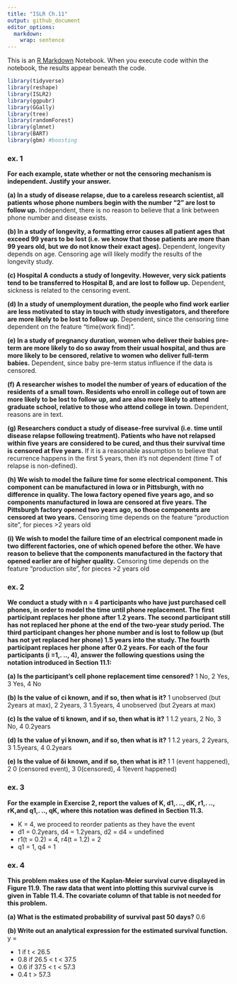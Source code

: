 ```yaml
---
title: "ISLR Ch.11"
output: github_document
editor_options: 
  markdown: 
    wrap: sentence
---
```


This is an [R Markdown](http://rmarkdown.rstudio.com) Notebook.
When you execute code within the notebook, the results appear beneath the code.

```r
library(tidyverse)
library(reshape)
library(ISLR2)
library(ggpubr)
library(GGally)
library(tree)
library(randomForest)
library(glmnet)
library(BART)
library(gbm) #boosting
```

### ex. 1

**For each example, state whether or not the censoring mechanism is independent. Justify your answer.**

**(a) In a study of disease relapse, due to a careless research scientist, all patients whose phone numbers begin with the number “2” are lost to follow up.** Independent, there is no reason to believe that a link between phone number and disease exists.

**(b) In a study of longevity, a formatting error causes all patient ages that exceed 99 years to be lost (i.e. we know that those patients are more than 99 years old, but we do not know their exact ages).** Dependent, longevity depends on age. Censoring age will likely modify the results of the longevity study.

**(c) Hospital A conducts a study of longevity. However, very sick patients tend to be transferred to Hospital B, and are lost to follow up.** Dependent, sickness is related to the censoring event.

**(d) In a study of unemployment duration, the people who find work earlier are less motivated to stay in touch with study investigators, and therefore are more likely to be lost to follow up.** Dependent, since the censoring time dependent on the feature "time(work find)".

**(e) In a study of pregnancy duration, women who deliver their babies pre-term are more likely to do so away from their usual hospital, and thus are more likely to be censored, relative to women who deliver full-term babies.** Dependent, since baby pre-term status influence if the data is censored.

**(f) A researcher wishes to model the number of years of education of the residents of a small town. Residents who enroll in college out of town are more likely to be lost to follow up, and are also more likely to attend graduate school, relative to those who attend college in town.** Dependent, reasons are in text.

**(g) Researchers conduct a study of disease-free survival (i.e. time until disease relapse following treatment). Patients who have not relapsed within five years are considered to be cured, and thus their survival time is censored at five years.** If it is a reasonable assumption to believe that recurrence happens in the first 5 years, then it's not dependent (time T of relapse is non-defined).

**(h) We wish to model the failure time for some electrical component. This component can be manufactured in Iowa or in Pittsburgh, with no difference in quality. The Iowa factory opened five years ago, and so components manufactured in Iowa are censored at five years. The Pittsburgh factory opened two years ago, so those components are censored at two years.** Censoring time depends on the feature "production site", for pieces >2 years old

**(i) We wish to model the failure time of an electrical component made in two different factories, one of which opened before the other. We have reason to believe that the components manufactured in the factory that opened earlier are of higher quality.** Censoring time depends on the feature "production site", for pieces >2 years old

### ex. 2

**We conduct a study with n = 4 participants who have just purchased cell phones, in order to model the time until phone replacement. The first participant replaces her phone after 1.2 years. The second participant still has not replaced her phone at the end of the two-year study period. The third participant changes her phone number and is lost to follow up (but has not yet replaced her phone) 1.5 years into the study. The fourth participant replaces her phone after 0.2 years. For each of the four participants (i =1,. .., 4), answer the following questions using the notation introduced in Section 11.1:**

**(a) Is the participant’s cell phone replacement time censored?** 1 No, 2 Yes, 3 Yes, 4 No

**(b) Is the value of ci known, and if so, then what is it?** 1 unobserved (but 2years at max), 2 2years, 3 1.5years, 4 unobserved (but 2years at max)

**(c) Is the value of ti known, and if so, then what is it?** 1 1.2 years, 2 No, 3 No, 4 0.2years

**(d) Is the value of yi known, and if so, then what is it?** 1 1.2 years, 2 2years, 3 1.5years, 4 0.2years

**(e) Is the value of δi known, and if so, then what is it?** 1 1 (event happened), 2 0 (censored event), 3 0(censored), 4 1(event happened)

### ex. 3

**For the example in Exercise 2, report the values of K, d1,. .., dK, r1,. .., rK,and q1,. .., qK, where this notation was defined in Section 11.3.**

- K = 4, we proceed to reorder patients as they have the event
- d1 = 0.2years, d4 = 1.2years, d2 = d4 = undefined
- r1(t = 0.2) = 4, r4(t = 1.2) = 2
- q1 = 1, q4 = 1

### ex. 4

**This problem makes use of the Kaplan-Meier survival curve displayed in Figure 11.9. The raw data that went into plotting this survival curve is given in Table 11.4. The covariate column of that table is not needed for this problem.**

**(a) What is the estimated probability of survival past 50 days?** 0.6

**(b) Write out an analytical expression for the estimated survival function.** y =

- 1 if t < 26.5
- 0.8 if 26.5 < t < 37.5
- 0.6 if 37.5 < t < 57.3
- 0.4 t > 57.3




